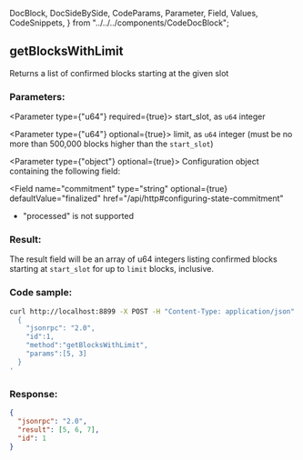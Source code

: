   DocBlock,
  DocSideBySide,
  CodeParams,
  Parameter,
  Field,
  Values,
  CodeSnippets,
} from "../../../components/CodeDocBlock";

<DocBlock>

## getBlocksWithLimit

Returns a list of confirmed blocks starting at the given slot

<DocSideBySide>

<CodeParams>

### Parameters:

<Parameter type={"u64"} required={true}>
  start_slot, as <code>u64</code> integer
</Parameter>

<Parameter type={"u64"} optional={true}>
  limit, as <code>u64</code> integer (must be no more than 500,000 blocks higher
  than the <code>start_slot</code>)
</Parameter>

<Parameter type={"object"} optional={true}> 
Configuration object containing the following field:

<Field
  name="commitment"
  type="string"
  optional={true}
  defaultValue="finalized"
  href="/api/http#configuring-state-commitment"
>

- "processed" is not supported

</Field>

</Parameter>

### Result:

The result field will be an array of u64 integers listing confirmed blocks
starting at `start_slot` for up to `limit` blocks, inclusive.

</CodeParams>

<CodeSnippets>

### Code sample:

```bash
curl http://localhost:8899 -X POST -H "Content-Type: application/json" -d '
  {
    "jsonrpc": "2.0",
    "id":1,
    "method":"getBlocksWithLimit",
    "params":[5, 3]
  }
'
```

### Response:

```json
{
  "jsonrpc": "2.0",
  "result": [5, 6, 7],
  "id": 1
}
```

</CodeSnippets>
</DocSideBySide>
</DocBlock>
